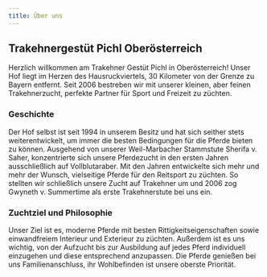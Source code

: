 ```yaml
---
title: Über uns
---
```

## **Trakehnergestüt Pichl Oberösterreich** 

Herzlich willkommen am Trakehner Gestüt Pichl in Oberösterreich! Unser Hof liegt im Herzen des Hausruckviertels, 30 Kilometer von der Grenze zu Bayern entfernt. Seit 2006 bestreben wir mit unserer kleinen, aber feinen Trakehnerzucht, perfekte Partner für Sport und Freizeit zu züchten. 

### **Geschichte**

Der Hof selbst ist seit 1994 in unserem Besitz und hat sich seither stets weiterentwickelt, um immer die besten Bedingungen für die Pferde bieten zu können. Ausgehend von unserer Weil-Marbacher Stammstute Sherifa v. Saher, konzentrierte sich unsere Pferdezucht in den ersten Jahren ausschließlich auf Vollblutaraber. Mit den Jahren entwickelte sich mehr und mehr der Wunsch, vielseitige Pferde für den Reitsport zu züchten. So stellten wir schließlich unsere Zucht auf Trakehner um und 2006 zog Gwyneth v. Summertime als erste Trakehnerstute bei uns ein.

### **Zuchtziel und Philosophie**

Unser Ziel ist es, moderne Pferde mit besten Rittigkeitseigenschaften sowie einwandfreiem Interieur und Exterieur zu züchten. Außerdem ist es uns wichtig, von der Aufzucht bis zur Ausbildung auf jedes Pferd individuell einzugehen und diese entsprechend anzupassen. Die Pferde genießen bei uns Familienanschluss, ihr Wohlbefinden ist unsere oberste Priorität.
